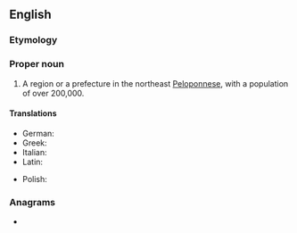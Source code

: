 ==English==
{{wikipedia}}

===Etymology===
{{suffix|Corinth|ia|lang=en}}

===Proper noun===
{{en-proper noun}}

# A region or a prefecture in the northeast [[Peloponnese]], with a population of over 200,000.

====Translations====
{{trans-top|region in northeast Peloponnese}}
* German: {{t|de|Korinthia|f}}
* Greek: {{t+|el|Κορινθία|f}}
* Italian: {{t|it|Corinzia|f}}
* Latin: {{t|la|Corinthia|f}}
{{trans-mid}}
* Polish: {{t+|pl|Koryntia|f}}
{{trans-bottom}}

===Anagrams===
* {{anagrams|en|antichoir|hair tonic}}